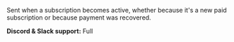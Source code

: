 Sent when a subscription becomes active,
whether because it's a new paid subscription or because payment was recovered.

**Discord & Slack support:** Full